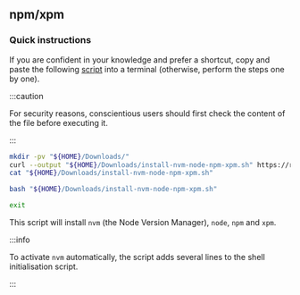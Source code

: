 

## npm/xpm

### Quick instructions

If you are confident in your knowledge and prefer a shortcut, copy and
paste the following
[script](https://github.com/xpack/assets/blob/master/scripts/install-nvm-node-npm-xpm.sh)
into a terminal (otherwise, perform the steps one by one).

:::caution

For security reasons, conscientious users should first check
the content of the file before executing it.

:::

```sh
mkdir -pv "${HOME}/Downloads/"
curl --output "${HOME}/Downloads/install-nvm-node-npm-xpm.sh" https://raw.githubusercontent.com/xpack/assets/master/scripts/install-nvm-node-npm-xpm.sh
cat "${HOME}/Downloads/install-nvm-node-npm-xpm.sh"

bash "${HOME}/Downloads/install-nvm-node-npm-xpm.sh"

exit
```

This script will install `nvm` (the Node Version Manager), `node`,
`npm` and `xpm`.

:::info

To activate `nvm` automatically,
the script adds several lines
to the shell initialisation script.

:::
